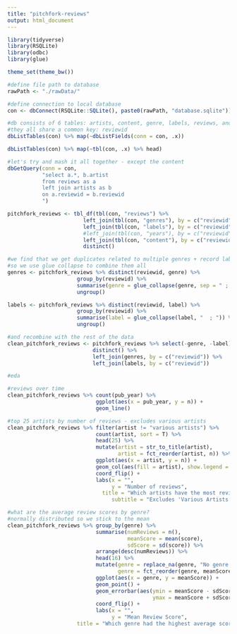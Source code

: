 ```yaml
---
title: "pitchfork-reviews"
output: html_document
---
```


```r

library(tidyverse)
library(RSQLite)
library(odbc)
library(glue)

theme_set(theme_bw())

#define file path to database
rawPath <- "./rawData/"

#define connection to local database
con <- dbConnect(RSQLite::SQLite(), paste0(rawPath, "database.sqlite"))

#db consists of 6 tables: artists, content, genre, labels, reviews, and years
#they all share a common key: reviewid
dbListTables(con) %>% map(~dbListFields(conn = con, .x))

dbListTables(con) %>% map(~tbl(con, .x) %>% head)

#let's try and mash it all together - except the content
dbGetQuery(conn = con,
           "select a.*, b.artist
           from reviews as a
           left join artists as b
           on a.reviewid = b.reviewid
           ")

pitchfork_reviews <- tbl_df(tbl(con, "reviews") %>%
                        left_join(tbl(con, "genres"), by = c("reviewid")) %>%
                        left_join(tbl(con, "labels"), by = c("reviewid")) %>%
                        #left_join(tbl(con, "years"), by = c("reviewid")) %>% we drop the years join because this is linked to the difference between review date and the date the album was published - who cares?
                        left_join(tbl(con, "content"), by = c("reviewid"))) %>%
                        distinct()

#we find that we get duplicates related to multiple genres + record labels
#so we use glue collapse to combine them all
genres <- pitchfork_reviews %>% distinct(reviewid, genre) %>%
                      group_by(reviewid) %>%
                      summarise(genre = glue_collapse(genre, sep = " ; ")) %>%
                      ungroup()

labels <- pitchfork_reviews %>% distinct(reviewid, label) %>%
                      group_by(reviewid) %>%
                      summarise(label = glue_collapse(label, "  ; ")) %>%
                      ungroup()

#and recombine with the rest of the data
clean_pitchfork_reviews <- pitchfork_reviews %>% select(-genre, -label) %>% 
                           distinct() %>%
                           left_join(genres, by = c("reviewid")) %>%
                           left_join(labels, by = c("reviewid"))

```


```r
#eda

#reviews over time
clean_pitchfork_reviews %>% count(pub_year) %>%
                            ggplot(aes(x = pub_year, y = n)) +
                            geom_line()

#top 25 artists by number of reviews - excludes various artists
clean_pitchfork_reviews %>% filter(artist != "various artists") %>%
                            count(artist, sort = T) %>%
                            head(25) %>%
                            mutate(artist = str_to_title(artist),
                                   artist = fct_reorder(artist, n)) %>%
                            ggplot(aes(x = artist, y = n)) +
                            geom_col(aes(fill = artist), show.legend = FALSE) + 
                            coord_flip() +
                            labs(x = "",
                                 y = "Number of reviews",
                              title = "Which artists have the most reviews on Pitchfork?",
                                 subtitle = "Excludes 'Various Artists'")

#what are the average review scores by genre?
#normally distributed so we stick to the mean
clean_pitchfork_reviews %>% group_by(genre) %>%
                            summarise(numReviews = n(),
                                      meanScore = mean(score),
                                      sdScore = sd(score)) %>%
                            arrange(desc(numReviews)) %>% 
                            head(16) %>%
                            mutate(genre = replace_na(genre, "No genre listed"),
                                   genre = fct_reorder(genre, meanScore)) %>%
                            ggplot(aes(x = genre, y = meanScore)) +
                            geom_point() +
                            geom_errorbar(aes(ymin = meanScore - sdScore,
                                              ymax = meanScore + sdScore)) +
                            coord_flip() +
                            labs(x = "",
                                 y = "Mean Review Score",
                      title = "Which genre had the highest average score on Pitchfork?")



```

